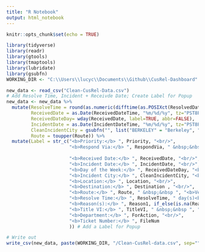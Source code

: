 ```yaml
---
title: "R Notebook"
output: html_notebook
---
```


```r
knitr::opts_chunk$set(echo = TRUE)
```

```r
library(tidyverse)
library(readr)
library(gtools)
library(tmaptools)
library(lubridate)
library(gsubfn)
WORKING_DIR <- "C:\\Users\\lucyc\\Documents\\Github\\CusRel-Dashboard"
```



```r
new_data <- read_csv("Clean-CusRel-Data.csv")
# Add Resolve Time, Incident + Receivde Date; Create Label for Popup
new_data <- new_data %>% 
  mutate(ResolveTime = round(as.numeric(difftime(as.POSIXct(ResolvedDateTime), as.POSIXct(ReceivedDateTime), units = "days"))), 
         ReceivedDate = as.Date(ReceivedDateTime, "%m/%d/%y", tz="PST8PDT"),
         ReceivedDateDay= wday(ReceivedDate, label=TRUE, abbr=FALSE),
         IncidentDate = as.Date(IncidentDateTime, "%m/%d/%y", tz="PST8PDT"), 
         CleanIncidentCity = gsubfn("", list("BERKELEY" = "Berkeley", "El Ceritto" = "El Cerrito", "Freemont" = "Fremont", "hayward" = "Hayward", "Menlo park" = "Menlo Park", "oakland" = "Oakland", "Pittsburgh Bay point" = "Pittsburgh Bay Point", "San francisco" = "San Francisco"), IncidentCity), 
         Route = toupper(Route)) %>% 
  mutate(Label = str_c("<b>Priority:</b> ", Priority, "<br/>",
                       "<b>Respond Via:</b> ", RespondVia, " &nbsp;&nbsp ", "<b>Contact Source:</b> ", ContactSource, "<br/>",
                       
                       "<b>Received Date:</b> ", ReceivedDate, "<br/>",
                       "<b>Incident Date:</b> ", IncidentDate, "<br/>",
                       "<b>Day of the Week:</b> ", ReceivedDateDay, "<br/>",
                       "<b>Incident City:</b> ", CleanIncidentCity, "<br/>",
                       "<b>Location:</b> ", Location, "<br/>", 
                       "<b>Destination:</b> ", Destination , "<br/>",
                       "<b>Route:</b> ", Route, " &nbsp;&nbsp ", "<b>Vehicle #:</b> ", VehNo, "<br/>", 
                       "<b>Resolve Time:</b> ", ResolveTime, " day(s)<br/>", 
                       "<b>Reason(s):</b> ", Reason1, if_else(is.na(Reason2), "", str_c("; ", Reason2)), "<br/>",
                       "<b>Title VI:</b> ", TitleVI, " &nbsp;&nbsp ", "<b>ADA Complaint:</b> ", ADAComplaint, "<br/>", 
                       "<b>Department:</b> ", ForAction, "<br/>",
                       "<b>Ticket Number:</b> ", FileNum
                       )) # Add a Label for Popup

```


```r
# Write out
write_csv(new_data, paste(WORKING_DIR, "/Clean-CusRel-data.csv", sep=""))
```

